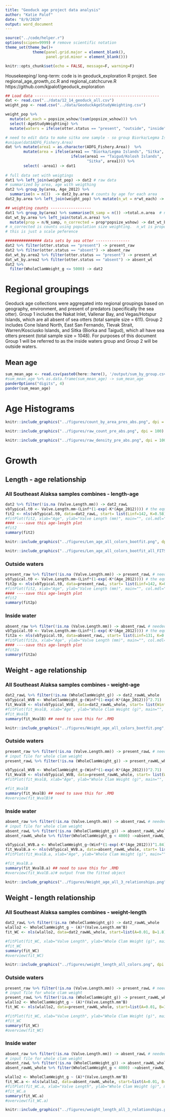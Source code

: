 ```yaml
---
title: "Geoduck age project data analysis"
author: "Katie Palof"
date: "8/9/2020"
output: word_document
---
```


```r
source("../code/helper.r")
options(scipen=9999) # remove scientific notation
theme_set(theme_bw()+ 
            theme(panel.grid.major = element_blank(),
                  panel.grid.minor = element_blank()))

knitr::opts_chunk$set(echo = FALSE, message=F, warning=F)
```

Housekeeping/ long-term: code is in geoduck_exploration R project. See regional_age_growth_cc.R and regional_catchcurve.R
https://github.com/kjpalof/geoduck_exploration


```r
## Load data -------------------------------------------------------
dat <- read.csv("../data/12_14_geoduck_all.csv")
weight_pop <- read.csv("../data/GeoduckAgeStudyWeighting.csv")

weight_pop %>% 
  mutate(wt_each = popsize_wshow/(sum(popsize_wshow))) %>% 
  select(-AgeStudyWeighting) %>% 
  mutate(waters = ifelse(otter.status == "present", "outside", "inside")) -> weight_pop

# need to edit data to make sitka one sample - so group Biorka/Legma Islands and Taigud/Kolosh Islands together
#unique(dat$ADFG_Fishery.Area)
dat %>% mutate(area1 = as.character(ADFG_Fishery.Area))  %>% 
        mutate(area = ifelse(area1 == "Biorka/Legma Islands", "Sitka", 
                             ifelse(area1 == "Taigud/Kolosh Islands", 
                                    "Sitka", area1))) %>% 
        select( -area1) -> dat1
  
# full data set with weigtings
dat1 %>% left_join(weight_pop) -> dat2 # raw data
# summarized by area, age with weigthing
dat2 %>% group_by(area, Age_2012) %>% 
  summarise(n = n())  -> dat2_by.area # counts by age for each area 
dat2_by.area %>% left_join(weight_pop) %>% mutate(n_wt = n*wt_each) -> dat_wt_by.area # counts by age/area with weighting

## weighting counts ------------------
dat1 %>% group_by(area) %>% summarise(N_samp = n()) ->total.n.area  # number sampled in each area
dat_wt_by.area %>% left_join(total.n.area) %>% 
  mutate(prop = n/N_samp, n_corrected = prop*popsize_wshow) -> dat_wt_by.area2
# n_corrected is counts using population size weighting.  n_wt is proportion using same weighting
# this is just a scale peference

################ data sets by sea otter ---------------
dat2 %>% filter(otter.status == "present") -> present_raw
dat2 %>% filter(otter.status == "absent") -> absent_raw
dat_wt_by.area2 %>% filter(otter.status == "present") -> present_wt
dat_wt_by.area2 %>% filter(otter.status == "absent") -> absent_wt
dat2 %>% 
  filter(WholeClamWeight_g <= 5000) -> dat2
```


# Regional groupings
Geoduck age collections were aggregated into regional groupings based on geography, environment, and present of predators (specifically the sea otter).  Group 1 includes the Nakat Inlet, Vallenar Bay, and Vegas/Hotspur Islands, which are all absent of sea otters (total sample size = 611).  Group 2 includes Cone Island North, East San Fernando, Tlevak Strait, Warren/Kosciusko Islands, and Sitka (Biorka and Taigud), which all have sea otters present (total sample size = 1048).  For purposes of this document Group 1 will be referred to as the inside waters group and Group 2 will be outside waters.

## Mean age {-}

```r
sum_mean_age <- read.csv(paste0(here::here(), '/output/sum_by_group.csv'))
#sum_mean_age %>% as.data.frame(sum_mean_age) -> sum_mean_age
panderOptions("digits", 4)
pander(sum_mean_age)
```

# Age Histograms {-}

```r
knitr::include_graphics("../figures/count_by_area_pres_abs.png", dpi = 100)
```

```r
knitr::include_graphics("../figures/raw_count_pre_abs.png", dpi = 100)
```

```r
knitr::include_graphics("../figures/raw_density_pre_abs.png", dpi = 100)
```

# Growth {-}

## Length - age relationship {-}

### All Southeast Alaksa samples combines - length-age {-}
```r
dat2 %>% filter(!is.na (Valve.Length.mm)) -> dat2_rawL
vbTypical.t0 <- Valve.Length.mm~(Linf*(1-exp(-K*(Age_2012)))) # the equation to fit
fit2 <- nls(vbTypical.t0, data=dat2_rawL, start= list(Linf=142, K=0.58))
#fitPlot(fit2, xlab="Age", ylab="Valve Length (mm)", main="", col.mdl="red") 
#### ----save this age-length plot 
#fit2
summary(fit2)

```

```r
knitr::include_graphics("../figures/Len_age_all_colors_bootfit.png", dpi = 100)
```

```r
knitr::include_graphics("../figures/Len_age_all_colors_bootfit_all_FITS.png", dpi = 100)
```

### Outside waters {-}

```r
present_raw %>% filter(!is.na (Valve.Length.mm)) -> present_rawL # needed to remove rows without length measurements
vbTypical.t0 <- Valve.Length.mm~(Linf*(1-exp(-K*(Age_2012)))) # the equation to fit
fit2p <- nls(vbTypical.t0, data=present_rawL, start= list(Linf=142, K=0.58))
#fitPlot(fit2, xlab="Age", ylab="Valve Length (mm)", main="", col.mdl="red") 
#### ----save this age-length plot 
#fit2
summary(fit2p)

```

### Inside water {-}

```r
absent_raw %>% filter(!is.na (Valve.Length.mm)) -> absent_rawL # needed to remove rows without length measurements
vbTypical.t0 <- Valve.Length.mm~(Linf*(1-exp(-K*(Age_2012)))) # the equation to fit
fit2a <- nls(vbTypical.t0, data=absent_rawL, start= list(Linf=131, K=0.44))
#fitPlot(fit2a, xlab="Age", ylab="Valve Length (mm)", main="", col.mdl="red") 
#### ----save this age-length plot 
#fit2a
summary(fit2a)

```

## Weight - age relationship {-}

### All Southeast Alaksa samples combines - weight-age {-}
```r
dat2_rawL %>% filter(!is.na (WholeClamWeight_g)) -> dat2_rawWL_whole
vbTypical_WVB <- WholeClamWeight_g~(Winf*(1-exp(-K*(Age_2012)))^2.71)
fit_WvalB <- nls(vbTypical_WVB, data=dat2_rawWL_whole, start= list(Winf=150, K=0.05))
#fitPlot(fit_WvalB, xlab="Age", ylab="Whole Clam Weight (g)", main="", col.mdl="red")
#fit_WvalB
summary(fit_WvalB) ## need to save this for .RMD

```


```r
knitr::include_graphics("../figures/Weight_age_all_colors_bootfit.png", dpi = 100)
```

### Outside waters {-}

```r
present_raw %>% filter(!is.na (Valve.Length.mm)) -> present_rawL # needed to remove rows without length measurements
# input file for whole clam weight 
present_rawL %>% filter(!is.na (WholeClamWeight_g)) -> present_rawWL_whole

vbTypical_WVB <- WholeClamWeight_g~(Winf*(1-exp(-K*(Age_2012)))^2.71)
fit_WvalB <- nls(vbTypical_WVB, data=present_rawWL_whole, start= list(Winf=150, K=0.05))
#fitPlot(fit_WvalB, xlab="Age", ylab="Whole Clam Weight (g)", main="", col.mdl="red")

#fit_WvalB
summary(fit_WvalB) ## need to save this for .RMD
#overview(fit_WvalB)#
```

### Inside water {-}

```r
absent_raw %>% filter(!is.na (Valve.Length.mm)) -> absent_rawL # needed to remove rows without length measurements
# input file for whole clam weight 
absent_rawL %>% filter(!is.na (WholeClamWeight_g)) -> absent_rawWL_whole
absent_rawWL_whole %>% filter(WholeClamWeight_g < 4000) ->absent_rawWL_whole

vbTypical_WVB.a <- WholeClamWeight_g~(Winf*(1-exp(-K*(Age_2012)))^1.84)
fit_WvalB.a <- nls(vbTypical_WVB.a, data=absent_rawWL_whole, start= list(Winf=1500, K=0.05))
#fitPlot(fit_WvalB.a, xlab="Age", ylab="Whole Clam Weight (g)", main="", col.mdl="red")

#fit_WvalB.a
summary(fit_WvalB.a) ## need to save this for .RMD
#overview(fit_WvalB.a)# output from the fitted object
```

```r
knitr::include_graphics("../figures/Weight_age_all_3_relationships.png", dpi = 100)
```

## Weight - length relationship {-}

### All Southeast Alaksa samples combines - weight-length {-}
```r
dat2_rawL %>% filter(!is.na (WholeClamWeight_g)) -> dat2_rawWL_whole
wlallo2 <- WholeClamWeight_g ~ (A)*(Valve.Length.mm^B)
fit_WC <- nls(wlallo2, data=dat2_rawWL_whole, start=list(A=0.01, B=1.8))#A=0.01, B=1.8

#fitPlot(fit_WC, xlab="Valve Length", ylab="Whole Clam Weight (g)", main="", col.mdl="red")
#fit_WC
summary(fit_WC)
#overview(fit_WC)
```


```r
knitr::include_graphics("../figures/weight_length_all_colors.png", dpi = 100)
```

### Outside waters {-}

```r
present_raw %>% filter(!is.na (Valve.Length.mm)) -> present_rawL # needed to remove rows without length measurements
# input file for whole clam weight 
present_rawL %>% filter(!is.na (WholeClamWeight_g)) -> present_rawWL_whole
wlallo2 <- WholeClamWeight_g ~ (A)*(Valve.Length.mm^B)
fit_WC <- nls(wlallo2, data=present_rawWL_whole, start=list(A=0.01, B=1.8))#A=0.01, B=1.8

#fitPlot(fit_WC, xlab="Valve Length", ylab="Whole Clam Weight (g)", main="", col.mdl="red")
#fit_WC
summary(fit_WC)
#overview(fit_WC)

```

### Inside water {-}

```r
absent_raw %>% filter(!is.na (Valve.Length.mm)) -> absent_rawL # needed to remove rows without length measurements
# input file for whole clam weight 
absent_rawL %>% filter(!is.na (WholeClamWeight_g)) -> absent_rawWL_whole
absent_rawWL_whole %>% filter(WholeClamWeight_g < 4000) ->absent_rawWL_whole

wlallo2 <- WholeClamWeight_g ~ (A)*(Valve.Length.mm^B)
fit_WC.a <- nls(wlallo2, data=absent_rawWL_whole, start=list(A=0.01, B=1.8))#A=0.01, B=1.8
#fitPlot(fit_WC.a, xlab="Valve Length", ylab="Whole Clam Weight (g)", main="", col.mdl="red")
#fit_WC.a
summary(fit_WC.a)
#overview(fit_WC.a)

```

```r
knitr::include_graphics("../figures/weight_length_all_3_relationships.png", dpi = 100)
```